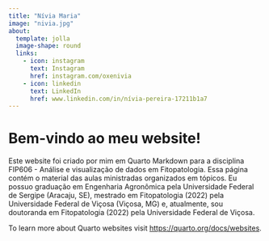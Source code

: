 ```yaml
---
title: "Nívia Maria"
image: "nivia.jpg"
about: 
  template: jolla
  image-shape: round
  links:
    - icon: instagram
      text: Instagram
      href: instagram.com/oxenivia
    - icon: linkedin
      text: LinkedIn
      href: www.linkedin.com/in/nívia-pereira-17211b1a7
---
```


# Bem-vindo ao meu website!

Este website foi criado por mim em Quarto Markdown para a disciplina FIP606 - Análise e visualização de dados em Fitopatologia. Essa página contém o material das aulas ministradas organizados em tópicos. Eu possuo graduação em Engenharia Agronômica pela Universidade Federal de Sergipe (Aracaju, SE), mestrado em Fitopatologia (2022) pela Universidade Federal de Viçosa (Viçosa, MG) e, atualmente, sou doutoranda em Fitopatologia (2022) pela Universidade Federal de Viçosa.

To learn more about Quarto websites visit <https://quarto.org/docs/websites>.
